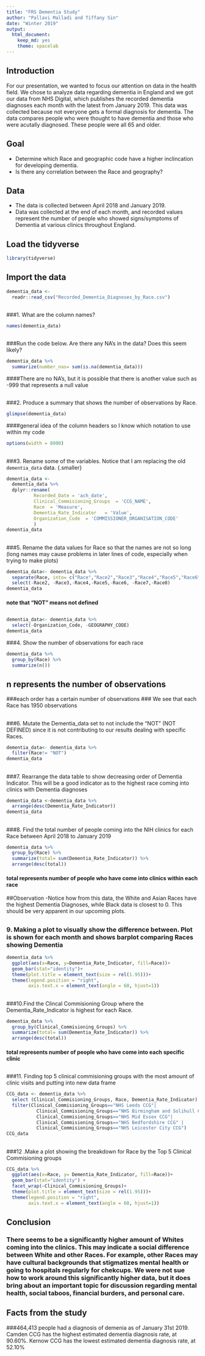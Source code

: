 ```yaml
---
title: "FRS Dementia Study"
author: "Pallavi Malladi and Tiffany Sin"
date: "Winter 2019"
output:
  html_document:
    keep_md: yes
    theme: spacelab
---
```

## Introduction
For our presentation, we wanted to focus our attention on data in the health field. We chose to analyze data regarding dementia in England and we got our data from NHS Digital, which publishes the recorded dementia diagnoses each month with the latest from January 2019. This data was collected because not everyone gets a formal diagnosis for dementia. The data compares people who were thought to have dementia and those who were acutally diagnosed. These people were all 65 and older.

## Goal
- Determine which Race and geographic code have a higher inclincation for developing dementia.  
- Is there any correlation between the Race and geography?  

## Data
- The data is collected between April 2018 and January 2019.  
- Data was collected at the end of each month, and recorded values represent the number of people who showed signs/symptoms of Dementia at various clinics throughout England.

## Load the tidyverse
```r
library(tidyverse)
```

## Import the data
```r
dementia_data <- 
  readr::read_csv("Recorded_Dementia_Diagnoses_by_Race.csv")
```

## 
###1. What are the column names? 
```r
names(dementia_data)
```

## 
###Run the code below. Are there any NA's in the data? Does this seem likely?
```r
dementia_data %>% 
  summarize(number_nas= sum(is.na(dementia_data)))
```
####There are no NA's, but it is possible that there is another value such as -999 that represents a null value

## 
###2. Produce a summary that shows the number of observations by Race.
```r
glimpse(dementia_data) 
```
####general idea of the column headers so I know which notation to use within my code

```r
options(width = 8000)
```
## 
###3. Rename some of the variables. Notice that I am replacing the old `dementia_data` data. {.smaller}
```r
dementia_data <- 
  dementia_data %>% 
  dplyr::rename(
          Recorded_Date = 'ach_date',
          Clinical_Commisioning_Groups  = 'CCG_NAME',
          Race  = 'Measure',
          Dementia_Rate_Indicator   = 'Value',
          Organization_Code  = 'COMMISSIONER_ORGANISATION_CODE'
          )
dementia_data
```

##
###5. Rename the data values for Race so that the names are not so long (long names may cause problems in later lines of code, especially when trying to make plots)
```r
dementia_data<- dementia_data %>% 
  separate(Race, into= c("Race","Race2","Race3","Race4","Race5","Race6","Race7", "Race8" ), sep = "_") %>% 
  select(-Race2, -Race3,-Race4,-Race5,-Race6, -Race7,-Race8)
dementia_data
```
#### note that "NOT" means not defined

## 
```r
dementia_data<- dementia_data %>% 
  select(-Organization_Code, -GEOGRAPHY_CODE)
dementia_data
```

###4. Show the number of observations for each race
```r
dementia_data %>% 
  group_by(Race) %>% 
  summarize(n())
```
## n represents the number of observations
###each order has a certain number of observations
### We see that each Race has 1950 observations

## 
###6. Mutate the Dementia_data set to not include the "NOT" (NOT DEFINED) since it is not contributing to our results dealing with specific Races.
```r
dementia_data<- dementia_data %>% 
  filter(Race!= "NOT")
dementia_data
```

## 
###7. Rearrange the data table to show decreasing order of Dementia Indicator. This will be a good indicator as to the highest race coming into clinics with Dementia diagnoses
```r
dementia_data <-dementia_data %>%
  arrange(desc(Dementia_Rate_Indicator))
dementia_data
```

## 
###8. Find the total number of people coming into the NIH clinics for each Race between April 2018 to January 2019
```r
dementia_data %>% 
  group_by(Race) %>% 
  summarize(total= sum(Dementia_Rate_Indicator)) %>% 
  arrange(desc(total))
```
#### total represents number of people who have come into clinics within each race

##Observation
-Notice how from this data, the White and Asian Races have the highest Dementia Diagnoses, while Black data is closest to 0. This should be very apparent in our upcoming plots.

##
### 9. Making a plot to visually show the difference between. Plot is shown for each month and shows barplot comparing Races showing Dementia
```r
dementia_data %>% 
  ggplot(aes(x=Race, y=Dementia_Rate_Indicator, fill=Race))+
  geom_bar(stat="identity")+
  theme(plot.title = element_text(size = rel(1.95)))+
  theme(legend.position = "right",
        axis.text.x = element_text(angle = 60, hjust=1))
```

## 
###10.Find the Clincal Commisioning Group where the Dementia_Rate_Indicator is highest for each Race. 
```r
dementia_data %>% 
  group_by(Clinical_Commisioning_Groups) %>% 
  summarize(total= sum(Dementia_Rate_Indicator)) %>% 
  arrange(desc(total)) 
```
#### total represents number of people who have come into each specific clinic

## 
###11. Finding top 5 clinical commisioning groups with the most amount of clinic visits and putting into new data frame
```r
CCG_data <- dementia_data %>% 
  select (Clinical_Commisioning_Groups, Race, Dementia_Rate_Indicator) %>% 
  filter(Clinical_Commisioning_Groups=="NHS Leeds CCG"|
           Clinical_Commisioning_Groups=="NHS Birmingham and Solihull CCG"| 
           Clinical_Commisioning_Groups=="NHS Mid Essex CCG"| 
           Clinical_Commisioning_Groups=="NHS Bedfordshire CCG" | 
           Clinical_Commisioning_Groups=="NHS Leicester City CCG")
CCG_data
```

## 
###12 .Make a plot showing the breakdown for Race by the Top 5 Clinical Commisioning groups
```r
CCG_data %>% 
  ggplot(aes(x=Race, y= Dementia_Rate_Indicator, fill=Race))+
  geom_bar(stat="identity") +
  facet_wrap(~Clinical_Commisioning_Groups)+
  theme(plot.title = element_text(size = rel(1.95)))+
  theme(legend.position = "right",
        axis.text.x = element_text(angle = 60, hjust=1))
```

## Conclusion
### There seems to be a significantly higher amount of Whites coming into the clinics. This may indicate a social difference between White and other Races. For example, other Races may have cultural backgrounds that stigmatizes mental health or going to hospitals regularly for chekcups. We were not sue how to work around this significantly higher data, but it does bring about an important topic for discussion regarding mental health, social taboos, financial burders, and personal care.

## Facts from the study
###464,413 people had a diagnosis of demenia as of January 31st 2019. Camden CCG has the highest estimated dementia diagnosis rate, at 90.60%. Kernow CCG has the lowest estimated dementia diagnosis rate, at 52.10%
